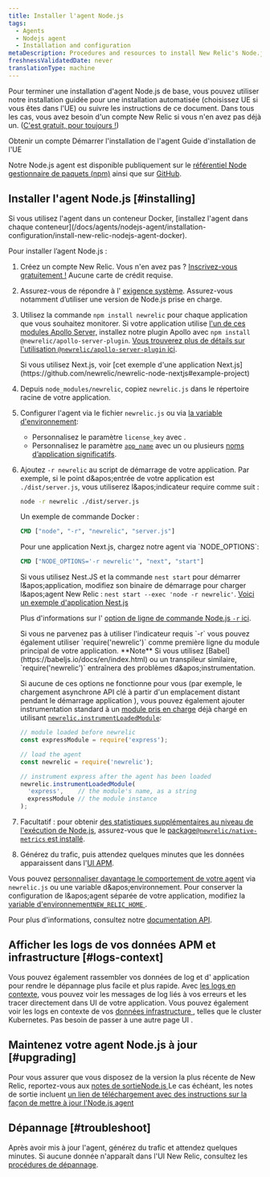 ```yaml
---
title: Installer l'agent Node.js
tags:
  - Agents
  - Nodejs agent
  - Installation and configuration
metaDescription: Procedures and resources to install New Relic's Node.js agent.
freshnessValidatedDate: never
translationType: machine
---
```


Pour terminer une installation d&apos;agent Node.js de base, vous pouvez utiliser notre installation guidée pour une installation automatisée (choisissez UE si vous êtes dans l&apos;UE) ou suivre les instructions de ce document. Dans tous les cas, vous avez besoin d&apos;un compte New Relic si vous n&apos;en avez pas déjà un. ([C&apos;est gratuit, pour toujours !](/docs/accounts/accounts-billing/new-relic-one-pricing-billing/new-relic-one-pricing-billing/#how-pricing-works))

<ButtonGroup>
  <ButtonLink role="button" to="https://newrelic.com/signup" variant="primary">
    Obtenir un compte
  </ButtonLink>

  <ButtonLink role="button" to="https://one.newrelic.com/marketplace/install-data-source?state=ccfdfbe4-d603-7a77-19ff-ba44f5de7c82" variant="primary">
    Démarrer l&apos;installation de l&apos;agent
  </ButtonLink>

  <ButtonLink role="button" to="https://one.eu.newrelic.com/marketplace/install-data-source?state=ccfdfbe4-d603-7a77-19ff-ba44f5de7c82" variant="primary">
    Guide d&apos;installation de l&apos;UE
  </ButtonLink>
</ButtonGroup>

Notre Node.js agent est disponible publiquement sur le [référentiel Node gestionnaire de paquets (npm)](https://npmjs.org/package/newrelic) ainsi que sur [GitHub](https://github.com/newrelic/node-newrelic).

## Installer l&apos;agent Node.js [#installing]

<Callout variant="important">
  Si vous utilisez l&apos;agent dans un conteneur Docker, [installez l&apos;agent dans chaque conteneur](/docs/agents/nodejs-agent/installation-configuration/install-new-relic-nodejs-agent-docker).
</Callout>

Pour installer l’agent Node.js :

1. Créez un compte New Relic. Vous n&apos;en avez pas ? [Inscrivez-vous gratuitement !](https://newrelic.com/signup) Aucune carte de crédit requise.

2. Assurez-vous de répondre à l&apos; [exigence système](/docs/agents/nodejs-agent/getting-started/compatibility-requirements-nodejs-agent). Assurez-vous notamment d’utiliser une version de Node.js prise en charge.

3. Utilisez la commande `npm install newrelic` pour chaque application que vous souhaitez monitorer. Si votre application utilise [l&apos;un de ces modules Apollo Server,](/docs/apm/agents/nodejs-agent/extend-your-instrumentation/apollo-server-plugin-nodejs/) installez notre plugin Apollo avec `npm install @newrelic/apollo-server-plugin`. [Vous trouverez plus de détails sur l&apos;utilisation `@newrelic/apollo-server-plugin` ici](https://github.com/newrelic/newrelic-node-apollo-server-plugin/tree/main#readme).

   <Callout variant="important">
     Si vous utilisez Next.js, voir [cet exemple d&apos;une application Next.js](https://github.com/newrelic/newrelic-node-nextjs#example-project)
   </Callout>

4. Depuis `node_modules/newrelic`, copiez `newrelic.js` dans le répertoire racine de votre application.

5. Configurer l&apos;agent via le fichier `newrelic.js` ou via [la variable d&apos;environnement](/docs/agents/nodejs-agent/installation-configuration/nodejs-agent-configuration#environment):

   * Personnalisez le paramètre `license_key` avec <InlinePopover type="licenseKey" />.
   * Personnalisez le paramètre [`app_name`](/docs/agents/nodejs-agent/installation-configuration/nodejs-agent-configuration#app_name) avec un ou plusieurs [noms d’application significatifs](/docs/apm/new-relic-apm/installation-and-configuration/naming-your-application).

6. Ajoutez `-r newrelic` au script de démarrage de votre application. Par exemple, si le point d&amp;apos;entrée de votre application est `./dist/server.js`, vous utiliserez l&amp;apos;indicateur require comme suit :

   ```bash
   node -r newrelic ./dist/server.js
   ```

   Un exemple de commande Docker :

   ```dockerfile
   CMD ["node", "-r", "newrelic", "server.js"]
   ```

   <Callout variant="important">
     Pour une application Next.js, chargez notre agent via `NODE_OPTIONS`:

     ```dockerfile
     CMD ["NODE_OPTIONS='-r newrelic'", "next", "start"]
     ```

     Si vous utilisez Nest.JS et la commande `nest start` pour démarrer l&amp;apos;application, modifiez son binaire de démarrage pour charger l&amp;apos;agent New Relic : `nest start --exec 'node -r newrelic'`. [Voici un exemple d&apos;application Nest.js](https://github.com/newrelic/newrelic-node-examples/tree/main/nestjs)
   </Callout>

   Plus d&apos;informations sur l&apos; [option de ligne de commande Node.js `-r` ici](https://nodejs.org/api/cli.html#-r---require-module).

   <Callout variant="important">
     Si vous ne parvenez pas à utiliser l&apos;indicateur requis `-r` vous pouvez également utiliser `require('newrelic')` comme première ligne du module principal de votre application. <DNT>**Note**</DNT> Si vous utilisez [Babel](https://babeljs.io/docs/en/index.html) ou un transpileur similaire, `require('newrelic')` entraînera des problèmes d&amp;apos;instrumentation.

     Si aucune de ces options ne fonctionne pour vous (par exemple, le chargement asynchrone API clé à partir d&apos;un emplacement distant pendant le démarrage application ), vous pouvez également ajouter instrumentation standard à un [module pris en charge](https://github.com/newrelic/node-newrelic/blob/0113eb5f0e707dc662a17d262a841503bab88841/lib/instrumentations.js#L6#L6) déjà chargé en utilisant [`newrelic.instrumentLoadedModule`](https://newrelic.github.io/node-newrelic/API.html#instrumentLoadedModule):

     ```js
     // module loaded before newrelic
     const expressModule = require('express');

     // load the agent
     const newrelic = require('newrelic');

     // instrument express after the agent has been loaded
     newrelic.instrumentLoadedModule(
       'express',    // the module's name, as a string
       expressModule // the module instance
     );
     ```
   </Callout>

7. Facultatif : pour obtenir [des statistiques supplémentaires au niveau de l&apos;exécution de Node.js](/docs/agents/nodejs-agent/supported-features/node-vms-statistics-page), assurez-vous que le [package`@newrelic/native-metrics` est installé](/docs/agents/nodejs-agent/supported-features/node-vm-measurements).

8. Générez du trafic, puis attendez quelques minutes que les données apparaissent dans l&apos;[UI APM](/docs/apm/applications-menu/monitoring/apm-overview-page).

Vous pouvez [personnaliser davantage le comportement de votre agent](/docs/agents/nodejs-agent/installation-configuration/nodejs-agent-configuration) via `newrelic.js` ou une variable d&amp;apos;environnement. Pour conserver la configuration de l&amp;apos;agent séparée de votre application, modifiez la [variable d&apos;environnement`NEW_RELIC_HOME` ](/docs/agents/nodejs-agent/installation-configuration/nodejs-agent-configuration#home).

Pour plus d&apos;informations, consultez notre [documentation API](https://newrelic.github.io/node-newrelic/API.html).

<InstallFeedback />

## Afficher les logs de vos données APM et infrastructure [#logs-context]

Vous pouvez également rassembler vos données de log et d&apos; application pour rendre le dépannage plus facile et plus rapide. Avec [les logs en contexte](/docs/logs/logs-context/configure-logs-context-nodejs/), vous pouvez voir les messages de log liés à vos erreurs et les tracer directement dans UI de votre application. Vous pouvez également voir les logs en contexte de vos [données infrastructure ](/docs/logs/forward-logs/forward-your-logs-using-infrastructure-agent/), telles que le cluster Kubernetes. Pas besoin de passer à une autre page UI .

## Maintenez votre agent Node.js à jour [#upgrading]

Pour vous assurer que vous disposez de la version la plus récente de New Relic, reportez-vous aux [notes de sortieNode.js ](/docs/release-notes/agent-release-notes/nodejs-release-notes)Le cas échéant, les notes de sortie incluent [un lien de téléchargement avec des instructions sur la façon de mettre à jour l&apos;Node.js agent](/docs/agents/nodejs-agent/installation-configuration/upgrade-nodejs-agent)

## Dépannage [#troubleshoot]

Après avoir mis à jour l&apos;agent, générez du trafic et attendez quelques minutes. Si aucune donnée n&apos;apparaît dans l&apos;UI New Relic, consultez les [procédures de dépannage](/docs/agents/nodejs-agent/troubleshooting/troubleshooting-your-nodejs-installation).